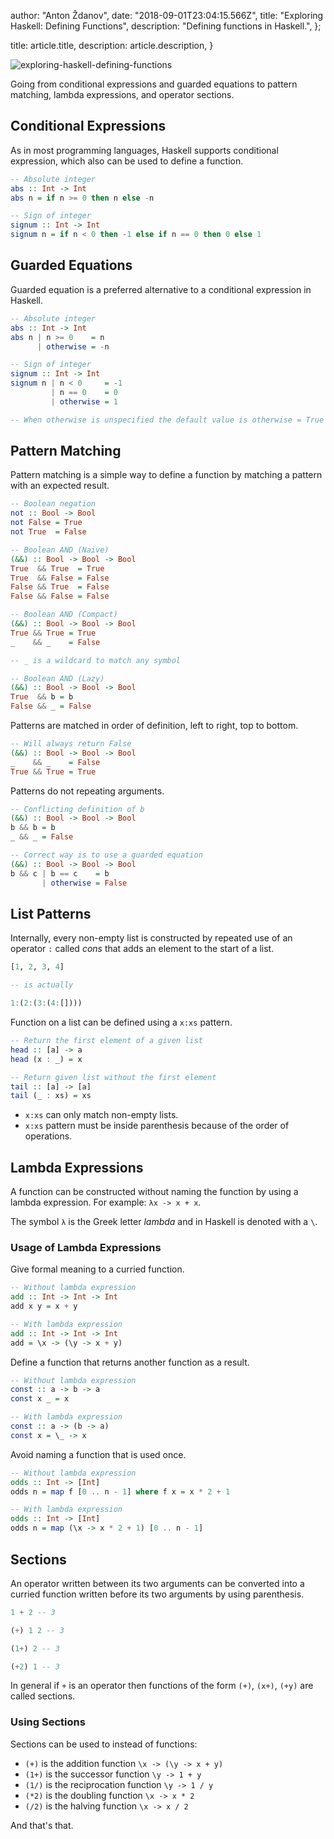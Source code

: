 
  author: "Anton Ždanov",
  date: "2018-09-01T23:04:15.566Z",
  title: "Exploring Haskell: Defining Functions",
  description: "Defining functions in Haskell.",
};

  title: article.title,
  description: article.description,
}


<Image
  src={exploringHaskellDefiningFunctions}
  alt="exploring-haskell-defining-functions"
/>

Going from conditional expressions and guarded equations to pattern matching, lambda expressions, and operator sections.

## Conditional Expressions

As in most programming languages, Haskell supports conditional expression, which also can be used to define a function.

```haskell
-- Absolute integer
abs :: Int -> Int
abs n = if n >= 0 then n else -n

-- Sign of integer
signum :: Int -> Int
signum n = if n < 0 then -1 else if n == 0 then 0 else 1
```

## Guarded Equations

Guarded equation is a preferred alternative to a conditional expression in Haskell.

```haskell
-- Absolute integer
abs :: Int -> Int
abs n | n >= 0    = n
      | otherwise = -n

-- Sign of integer
signum :: Int -> Int
signum n | n < 0     = -1
         | n == 0    = 0
         | otherwise = 1

-- When otherwise is unspecified the default value is otherwise = True
```

## Pattern Matching

Pattern matching is a simple way to define a function by matching a pattern with an expected result.

```haskell
-- Boolean negation
not :: Bool -> Bool
not False = True
not True  = False

-- Boolean AND (Naive)
(&&) :: Bool -> Bool -> Bool
True  && True  = True
True  && False = False
False && True  = False
False && False = False

-- Boolean AND (Compact)
(&&) :: Bool -> Bool -> Bool
True && True = True
_    && _    = False

-- _ is a wildcard to match any symbol

-- Boolean AND (Lazy)
(&&) :: Bool -> Bool -> Bool
True  && b = b
False && _ = False
```

Patterns are matched in order of definition, left to right, top to bottom.

```haskell
-- Will always return False
(&&) :: Bool -> Bool -> Bool
_    && _    = False
True && True = True
```

Patterns do not repeating arguments.

```haskell
-- Conflicting definition of b
(&&) :: Bool -> Bool -> Bool
b && b = b
_ && _ = False

-- Correct way is to use a guarded equation
(&&) :: Bool -> Bool -> Bool
b && c | b == c    = b
       | otherwise = False
```

## List Patterns

Internally, every non-empty list is constructed by repeated use of an operator `:` called _cons_ that adds an element to the start of a list.

```haskell
[1, 2, 3, 4]

-- is actually

1:(2:(3:(4:[])))
```

Function on a list can be defined using a `x:xs` pattern.

```haskell
-- Return the first element of a given list
head :: [a] -> a
head (x : _) = x

-- Return given list without the first element
tail :: [a] -> [a]
tail (_ : xs) = xs
```

- `x:xs` can only match non-empty lists.
- `x:xs` pattern must be inside parenthesis because of the order of operations.

## Lambda Expressions

A function can be constructed without naming the function by using a lambda expression.
For example: `λx -> x + x`.

The symbol `λ` is the Greek letter _lambda_ and in Haskell is denoted with a `\`.

### Usage of Lambda Expressions

Give formal meaning to a curried function.

```haskell
-- Without lambda expression
add :: Int -> Int -> Int
add x y = x + y

-- With lambda expression
add :: Int -> Int -> Int
add = \x -> (\y -> x + y)
```

Define a function that returns another function as a result.

```haskell
-- Without lambda expression
const :: a -> b -> a
const x _ = x

-- With lambda expression
const :: a -> (b -> a)
const x = \_ -> x
```

Avoid naming a function that is used once.

```haskell
-- Without lambda expression
odds :: Int -> [Int]
odds n = map f [0 .. n - 1] where f x = x * 2 + 1

-- With lambda expression
odds :: Int -> [Int]
odds n = map (\x -> x * 2 + 1) [0 .. n - 1]
```

## Sections

An operator written between its two arguments can be converted into a curried function written before its two arguments by using parenthesis.

```haskell
1 + 2 -- 3

(+) 1 2 -- 3

(1+) 2 -- 3

(+2) 1 -- 3
```

In general if `+` is an operator then functions of the form `(+)`, `(x+)`, `(+y)` are called sections.

### Using Sections

Sections can be used to instead of functions:

- `(+)` is the addition function `\x -> (\y -> x + y)`
- `(1+)` is the successor function `\y -> 1 + y`
- `(1/)` is the reciprocation function `\y -> 1 / y`
- `(*2)` is the doubling function `\x -> x * 2`
- `(/2)` is the halving function `\x -> x / 2`

And that's that.
